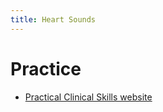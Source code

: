 ```yaml
---
title: Heart Sounds
---
```



# Practice

- [Practical Clinical Skills website](https://www.practicalclinicalskills.com/)